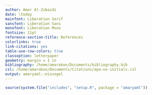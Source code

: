 ```yaml
---
author: Amar Al-Zubaidi
date: \today
mainfont: Liberation Serif
sansfont: Liberation Sans
monofont: Liberation Mono
fontsize: 11pt
reference-section-title: References
colorlinks: true
link-citations: yes
table-use-row-colors: true
classoption: letterpaper
geometry: margin = 1 in
bibliography: /home/amarakon/Documents/bibliography.bib
csl: /home/amarakon/Documents/Citations/apa-no-initials.csl
output: amaryaml::eisvogel
---
```

```r
source(system.file("includes", "setup.R", package = "amaryaml"))
```

$~$
